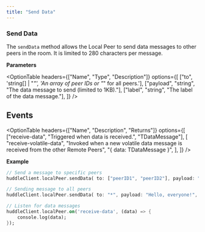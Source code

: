 ```yaml
---
title: "Send Data"
---
```



### Send Data

The `sendData` method allows the Local Peer to send data messages to other peers in the room. It is limited to 280 characters per message.

**Parameters**

<OptionTable
  headers={["Name", "Type", "Description"]}
  options={[
    ["to", 'string[] | "*"', 'An array of peer IDs or "*" for all peers.'],
    ["payload", "string", "The data message to send (limited to 1KB)."],
    ["label", "string", "The label of the data message."],
  ]}
/>

## Events

<OptionTable
  headers={["Name", "Description", "Returns"]}
  options={[
    ["receive-data", "Triggered when data is received.", "TDataMessage"],
    [
      "receive-volatile-data",
      "Invoked when a new volatile data message is received from the other Remote Peers",
      "{ data: TDataMessage }",
    ],
  ]}
/>

**Example**

```dart
// Send a message to specific peers
huddleClient.localPeer.sendData( to: ["peerID1", "peerID2"], payload: "Hello, everyone!", label: 'chat' );

// Sending message to all peers
huddleClient.localPeer.sendData( to: "*", payload: "Hello, everyone!", label: 'greeting' );

// Listen for data messages
huddleClient.localPeer.on('receive-data', (data) => {
    console.log(data);
});
```
